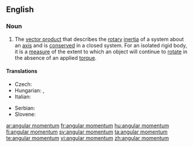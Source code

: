 ==English==

===Noun===
{{wikipedia}}
{{en-noun|sg=[[angular]] [[momentum]]|angular momenta}}

# {{physics}} The [[vector product]] that describes the [[rotary]] [[inertia]] of a system about an [[axis]] and is [[conserved]] in a closed system. For an isolated rigid body, it is a [[measure]] of the extent to which an object will continue to [[rotate]] in the absence of an applied [[torque]].

====Translations====
{{trans-top|angular momentum}}
* Czech: {{t-|cs|moment hybnosti|m}}
* Hungarian: {{t|hu|impulzusmomentum}}, {{t|hu|impulzusnyomaték}}
* Italian: {{t-|it|momento angolare|m}}
{{trans-mid}}
* Serbian: {{t-|sr|ugaoni moment|m}}
* Slovene: {{t-|sl|kotni moment|m}}
{{trans-bottom}}

[[ar:angular momentum]]
[[fr:angular momentum]]
[[hu:angular momentum]]
[[fi:angular momentum]]
[[sv:angular momentum]]
[[ta:angular momentum]]
[[te:angular momentum]]
[[vi:angular momentum]]
[[zh:angular momentum]]